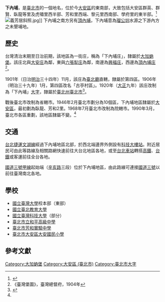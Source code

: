 {{noteTA
|1 = 庄
}}
{{Infobox Hokkien name
| title      = 下內埔
| hanji      = 下內埔
| poj        = Ē-lāi-po͘
| hanlo      = 
| tl         = Ē-lāi-poo
| bp         = 
| hokkienipa = 
| lm         = 
| image      = 
| image_size = 
| caption    = 
}}
'''下內埔'''，是[[臺北市|臺北市]]的一個地名，位於今[[大安區_(臺北市)|大安區]]的東南部，大致包括大安區群英、群賢、臥龍等里及虎嘯里西半部、芳和里西端、黎元里西南部、學府里的東半部。<ref>{{cite web |title=臺灣百年歷史地圖 |url=http://gissrv4.sinica.edu.tw/gis/twhgis.aspx |website=中央研究院人文社會科學研究中心地理資訊科學研究專題中心 |quote=日治行政區_街庄(1900年代) |accessdate=2019-05-01 |archive-date=2019-06-30 |archive-url=https://web.archive.org/web/20190630201431/http://gissrv4.sinica.edu.tw/gis/twhgis.aspx |dead-url=no }}</ref>
[[File:義芳居斜照.jpg|thumb]]]]
下內埔之南方另有[[頂內埔|頂內埔]]，下內埔意為[[瑠公圳|瑠公圳]]水源之下游內方之未墾埔地。

==歷史==
台灣清治末期至日治前期，該地區為一街庄，稱為「下內埔庄」，隸屬於[[大加蚋堡|大加蚋堡]]。該庄北與[[大安_(臺北市)|大安庄]]為鄰，東與[[六張犁_(臺北市)|六張犁庄]]為鄰，南邊為[[興福庄|興福庄]]，西邊為[[頂內埔庄|頂內埔庄]]<ref>《臺灣堡圖》，臺灣總督府，1904年</ref>。

1901年（日治[[明治|明治]]三十四年）11月，該庄為[[臺北廳|臺北廳]]直轄，隸屬於第四區。1906年（明治三十九年）1月，第四區改名「古亭村區」。1920年（[[大正|大正]]九年）該庄改制為「下內埔」[[大字|大字]]，隸屬於[[臺北州|臺北州]][[臺北市_(州轄市)|臺北市]]<ref name="地圖會說話">{{Cite web |url=http://mapstalk.blogspot.tw/2010/10/1901-2010.html |title=《臺北市沿革 1901-2010》，地圖會說話網站 |accessdate=2016-07-06 |archive-date=2016-08-16 |archive-url=https://web.archive.org/web/20160816203231/http://mapstalk.blogspot.tw/2010/10/1901-2010.html |dead-url=no }}</ref>。

戰後臺北市改制為省轄市。1946年2月臺北市劃分為10個區，下內埔地區隸屬於[[大安區_(臺北市)|大安區]]，最初劃為臥龍、芳和2里。1968年7月臺北市改制為院轄市。1990年3月，臺北市各區重劃，該地區隸屬不變。<ref name="地圖會說話"/>

==交通==
[[台北捷運|台北捷運]][[文湖線|文湖線]]經過下內埔地區北部，於西北端邊界外側設有[[科技大樓站|科技大樓站]]。附近居民可由此等路線及相關路網快速前往大台北地區各地，或至[[台北車站|台北車站]]轉搭[[台灣高鐵|高鐵]]、[[台鐵|台鐵]]或客運前往全台各地。

[[國道三號甲線|國道三號甲線]]起始端（[[辛亥路|辛亥路]]三段）位於下內埔地區，由此路線可連接[[福爾摩沙高速公路|國道三號]]以前往臺灣南北各地。

==學校==
*[[國立臺灣大學|國立臺灣大學]]校本部（東部）
*[[國立臺北教育大學|國立臺北教育大學]]
*[[國立臺灣科技大學|國立臺灣科技大學]]（部分）
*[[臺北市立和平高級中學|臺北市立和平高級中學]]
*[[臺北市芳和實驗中學|臺北市芳和實驗中學]]
*[[臺北市大安區大安國民小學|臺北市大安區大安國民小學]]

==參考文獻==
{{reflist}}

{{臺北市舊町名}}

[[Category:大加蚋堡|Category:大加蚋堡]]
[[Category:大安區_(臺北市)|Category:大安區 (臺北市)]]
[[Category:臺北市大字|Category:臺北市大字]]